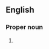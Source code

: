 ==English==

===Proper noun===
{{en-proper noun|Pracrits}}

# {{alternative spelling of|Prakrit|lang=en}}
